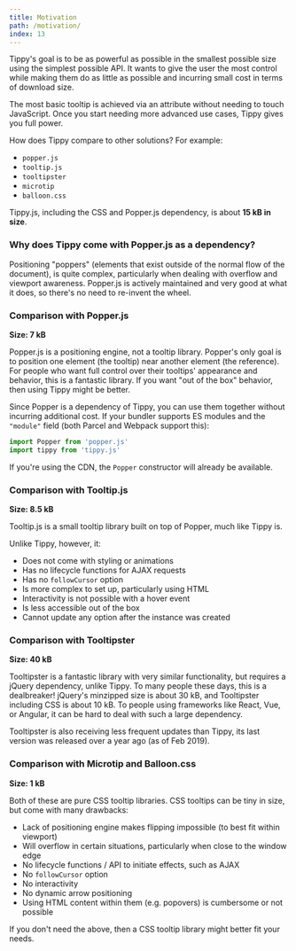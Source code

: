 ```yaml
---
title: Motivation
path: /motivation/
index: 13
---
```


Tippy's goal is to be as powerful as possible in the smallest possible size
using the simplest possible API. It wants to give the user the most control
while making them do as little as possible and incurring small cost in terms of
download size.

The most basic tooltip is achieved via an attribute without needing to touch
JavaScript. Once you start needing more advanced use cases, Tippy gives you full
power.

How does Tippy compare to other solutions? For example:

- `popper.js`
- `tooltip.js`
- `tooltipster`
- `microtip`
- `balloon.css`

Tippy.js, including the CSS and Popper.js dependency, is about **15 kB in
size**.

### Why does Tippy come with Popper.js as a dependency?

Positioning "poppers" (elements that exist outside of the normal flow of the
document), is quite complex, particularly when dealing with overflow and
viewport awareness. Popper.js is actively maintained and very good at what it
does, so there's no need to re-invent the wheel.

### Comparison with Popper.js

**Size: 7 kB**

Popper.js is a positioning engine, not a tooltip library. Popper's only goal is
to position one element (the tooltip) near another element (the reference). For
people who want full control over their tooltips' appearance and behavior, this
is a fantastic library. If you want "out of the box" behavior, then using Tippy
might be better.

Since Popper is a dependency of Tippy, you can use them together without
incurring additional cost. If your bundler supports ES modules and the
`"module"` field (both Parcel and Webpack support this):

```js
import Popper from 'popper.js'
import tippy from 'tippy.js'
```

If you're using the CDN, the `Popper` constructor will already be available.

### Comparison with Tooltip.js

**Size: 8.5 kB**

Tooltip.js is a small tooltip library built on top of Popper, much like Tippy
is.

Unlike Tippy, however, it:

- Does not come with styling or animations
- Has no lifecycle functions for AJAX requests
- Has no `followCursor` option
- Is more complex to set up, particularly using HTML
- Interactivity is not possible with a hover event
- Is less accessible out of the box
- Cannot update any option after the instance was created

### Comparison with Tooltipster

**Size: 40 kB**

Tooltipster is a fantastic library with very similar functionality, but requires
a jQuery dependency, unlike Tippy. To many people these days, this is a
dealbreaker! jQuery's minzipped size is about 30 kB, and Tooltipster including
CSS is about 10 kB. To people using frameworks like React, Vue, or Angular, it
can be hard to deal with such a large dependency.

Tooltipster is also receiving less frequent updates than Tippy, its last version
was released over a year ago (as of Feb 2019).

### Comparison with Microtip and Balloon.css

**Size: 1 kB**

Both of these are pure CSS tooltip libraries. CSS tooltips can be tiny in size,
but come with many drawbacks:

- Lack of positioning engine makes flipping impossible (to best fit within
  viewport)
- Will overflow in certain situations, particularly when close to the window
  edge
- No lifecycle functions / API to initiate effects, such as AJAX
- No `followCursor` option
- No interactivity
- No dynamic arrow positioning
- Using HTML content within them (e.g. popovers) is cumbersome or not possible

If you don't need the above, then a CSS tooltip library might better fit your
needs.
